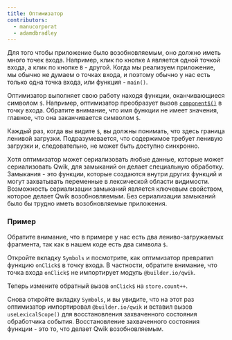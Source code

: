```yaml
---
title: Оптимизатор
contributors:
  - manucorporat
  - adamdbradley
---
```


Для того чтобы приложение было возобновляемым, оно должно иметь много точек входа. Например, клик по кнопке `A` является одной точкой входа, а клик по кнопке `B` - другой. Когда мы реализуем приложение, мы обычно не думаем о точках входа, и поэтому обычно у нас есть только одна точка входа, или функция - `main()`.

Оптимизатор выполняет свою работу находя функции, оканчивающиеся символом `$`. Например, оптимизатор преобразует вызов [`component$()`](/docs/components/overview/index.mdx#component) в точку входа. Обратите внимание, что имя функции не имеет значения, главное, что она заканчивается символом `$`.

Каждый раз, когда вы видите `$`, вы должны понимать, что здесь граница ленивой загрузки. Подразумевается, что содержимое требует ленивую загрузки и, следовательно, не может быть доступно синхронно.

Хотя оптимизатор может сериализовать любые данные, которые может сериализовать Qwik, для замыканий он делает специальную обработку. Замыкания - это функции, которые создаются внутри других функций и могут захватывать переменные в лексической области видимости. Возможность сериализации замыканий является ключевым свойством, которое делает Qwik возобновляемым. Без сериализации замыканий было бы трудно иметь возобновляемые приложения.

### Пример

Обратите внимание, что в примере у нас есть два лениво-загружаемых фрагмента, так как в нашем коде есть два символа `$`.

Откройте вкладку `Symbols` и посмотрите, как оптимизатор превратил функцию `onClick$` в точку входа. В частности, обратите внимание, что точка входа `onClick$` не импортирует модуль `@builder.io/qwik`.

Теперь измените обратный вызов `onClick$` на `store.count++`.

Снова откройте вкладку `Symbols`, и вы увидите, что на этот раз оптимизатор импортировал `@builder.io/qwik` и вставил вызов `useLexicalScope()` для восстановления захваченного состояния обработчика события. Восстановление захваченного состояния функции - это то, что делает Qwik возобновляемым.
